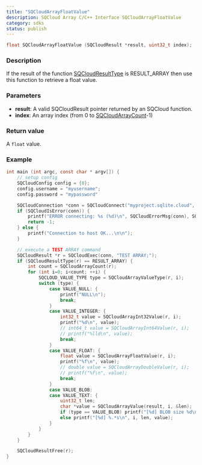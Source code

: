 ```yaml
---
title: "SQCloudArrayFloatValue"
description: SQCloud Array C/C++ Interface SQCloudArrayFloatValue
category: sdks
status: publish
---
```


```c
float SQCloudArrayFloatValue (SQCloudResult *result, uint32_t index);
```

### Description
If the result of the function [SQCloudResultType](/docs/sqlite-cloud/sdks/c/sqcloudresulttype) is RESULT_ARRAY then use this function to retrieve a float value.

### Parameters
* **result**: A valid SQCloudResult pointer returned by an SQCloud function.
* **index**: An array index (from 0 to [SQCloudArrayCount](/docs/sqlite-cloud/sdks/c/sqcloudarraycount)-1)

### Return value
A `float` value.

### Example
```c
int main (int argc, const char * argv[]) {
    // setup config
    SQCloudConfig config = {0};
    config.username = "myusername";
    config.password = "mypassword"

    SQCloudConnection *conn = SQCloudConnect("myproject.sqlite.cloud", SQCLOUD_DEFAULT_PORT, &config);
    if (SQCloudIsError(conn)) {
        printf("ERROR connecting: %s (%d)\n", SQCloudErrorMsg(conn), SQCloudErrorCode(conn));
        return -1;
    } else {
        printf("Connection to host OK...\n\n");
    }

    // execute a TEST ARRAY command
    SQCloudResult *r = SQCloudExec(conn, "TEST ARRAY;");
    if (SQCloudResultType(r) == RESULT_ARRAY) {
        int count = SQCloudArrayCount(r);
        for (int i=0; i<count; ++i) {
            SQCLOUD_VALUE_TYPE type = SQCloudArrayValueType(r, i);
            switch (type) {
                case VALUE_NULL: {
                    printf("NULL\n");
                    break;
                }
                case VALUE_INTEGER: {
                    int32_t value = SQCloudArrayInt32Value(r, i);
                    printf("%d\n", value);
                    // int64_t value = SQCloudArrayInt64Value(r, i);
                    // printf("%lld\n", value);
                    break;
                }
                case VALUE_FLOAT: {
                    float value = SQCloudArrayFloatValue(r, i);
                    printf("%f\n", value);
                    // double value = SQCloudArrayDoubleValue(r, i);
                    // printf("%f\n", value);
                    break;
                }
                case VALUE_BLOB:
                case VALUE_TEXT: {
                    uint32_t len;
                    char *value = SQCloudArrayValue(result, i, &len);
                    if (type == VALUE_BLOB) printf("[%d] BLOB size %d\n", i, len);
                    else printf("[%d] %.*s\n", i, len, value);
                }
            }
        }
    }

    SQCloudResultFree(r);
}
```